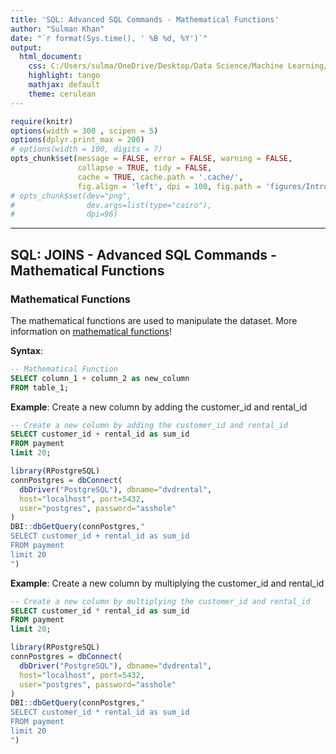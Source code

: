 ---
title: 'SQL: Advanced SQL Commands - Mathematical Functions'
author: "Sulman Khan"
date: "`r format(Sys.time(), ' %B %d, %Y')`"
output: 
  html_document:
    css: C:/Users/sulma/OneDrive/Desktop/Data Science/Machine Learning/gf_small_touches.css
    highlight: tango
    mathjax: default
    theme: cerulean
---

```{r setup, cache = FALSE, echo = FALSE, message = FALSE, warning = FALSE, tidy = FALSE}
require(knitr)
options(width = 300 , scipen = 5)
options(dplyr.print_max = 200)
# options(width = 100, digits = 7)
opts_chunk$set(message = FALSE, error = FALSE, warning = FALSE, 
               collapse = TRUE, tidy = FALSE,
               cache = TRUE, cache.path = '.cache/', 
               fig.align = 'left', dpi = 100, fig.path = 'figures/Introductiontotextanalytics/')
# opts_chunk$set(dev="png", 
#                dev.args=list(type="cairo"),
#                dpi=96)
```
---

## SQL: JOINS - Advanced SQL Commands - Mathematical Functions


### Mathematical Functions

The mathematical functions are used to manipulate the dataset. More information on [mathematical functions](https://www.postgresql.org/docs/current/functions-math.html)! 

**Syntax**: 

```{sql, eval = FALSE}
-- Mathematical Function
SELECT column_1 + column_2 as new_column
FROM table_1;
```


**Example**: Create a new column by adding the customer_id and rental_id

```{sql, eval = FALSE}
-- Create a new column by adding the customer_id and rental_id
SELECT customer_id + rental_id as sum_id
FROM payment
limit 20;
```

```{r, echo=FALSE, message=FALSE}
library(RPostgreSQL)
connPostgres = dbConnect(
  dbDriver("PostgreSQL"), dbname="dvdrental", 
  host="localhost", port=5432, 
  user="postgres", password="asshole"
)
DBI::dbGetQuery(connPostgres,"
SELECT customer_id + rental_id as sum_id
FROM payment
limit 20
")
```

**Example**: Create a new column by multiplying the customer_id and rental_id

```{sql, eval = FALSE}
-- Create a new column by multiplying the customer_id and rental_id
SELECT customer_id * rental_id as sum_id
FROM payment
limit 20;
```

```{r, echo=FALSE, message=FALSE}
library(RPostgreSQL)
connPostgres = dbConnect(
  dbDriver("PostgreSQL"), dbname="dvdrental", 
  host="localhost", port=5432, 
  user="postgres", password="asshole"
)
DBI::dbGetQuery(connPostgres,"
SELECT customer_id * rental_id as sum_id
FROM payment
limit 20
")
```